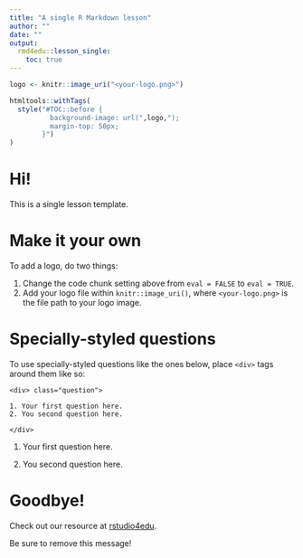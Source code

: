 ```yaml
---
title: "A single R Markdown lesson"
author: ""
date: ""
output:
  rmd4edu::lesson_single:
    toc: true
---
```


```r

logo <- knitr::image_uri("<your-logo.png>")

htmltools::withTags(
  style("#TOC::before {
          background-image: url(",logo,");
          margin-top: 50px;
        }")
)
```

# Hi!

This is a single lesson template.

# Make it your own

To add a logo, do two things:

1. Change the code chunk setting above from `eval = FALSE` to `eval = TRUE`.
1. Add your logo file within `knitr::image_uri()`, where `<your-logo.png>` is the file path to your logo image.


# Specially-styled questions

To use specially-styled questions like the ones below, place `<div>` tags around them like so: 

```
<div> class="question">

1. Your first question here.
2. You second question here.

</div>
```

<div class="question">
1. Your first question here.

2. You second question here.
</div>

# Goodbye!

Check out our resource at [rstudio4edu](https://rstudio4edu.github.io/rstudio4edu-book/).

Be sure to remove this message!
